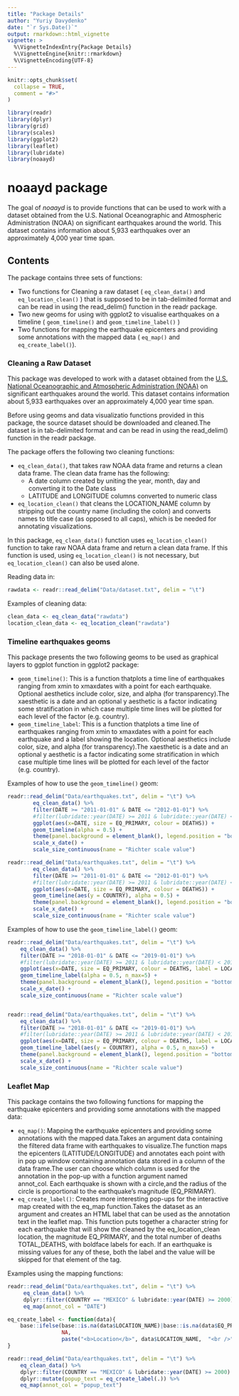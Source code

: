 ```yaml
---
title: "Package Details"
author: "Yuriy Davydenko"
date: "`r Sys.Date()`"
output: rmarkdown::html_vignette
vignette: >
  %\VignetteIndexEntry{Package Details}
  %\VignetteEngine{knitr::rmarkdown}
  %\VignetteEncoding{UTF-8}
---
```


```r
knitr::opts_chunk$set(
  collapse = TRUE,
  comment = "#>"
)
```



```r
library(readr)
library(dplyr)
library(grid)
library(scales)
library(ggplot2)
library(leaflet)
library(lubridate)
library(noaayd)
```


# noaayd package

The goal of _*noaayd*_ is to provide functions that can be used to work with a dataset obtained from the U.S. National Oceanographic and Atmospheric Administration (NOAA) on significant earthquakes around the world. This dataset contains information about 5,933 earthquakes over an approximately 4,000 year time span.

## Contents

The package contains three sets of functions:

* Two functions for Cleaning a raw dataset ( `eq_clean_data()` and `eq_location_clean()` ) that is supposed to be in tab-delimited format and can be read in using the read_delim() function in the readr package.
* Two new geoms for using with ggplot2 to visualise earthquakes on a timeline ( `geom_timeline()` and `geom_timeline_label()` )
* Two functions for mapping the earthquake epicenters and providing some annotations with the mapped data ( `eq_map()` and `eq_create_label()`).


### Cleaning a Raw Dataset

This package was developed to work with a dataset obtained from the [U.S. National Oceanographic and Atmospheric Administration (NOAA)](https://www.ngdc.noaa.gov/nndc/struts/form?t=101650&s=1&d=1) on significant earthquakes around the world. This dataset contains information about 5,933 earthquakes over an approximately 4,000 year time span.

Before using geoms and data visualizatio functions provided in this package, the source dataset should be downloaded and cleaned.The dataset is in tab-delimited format and can be read in using the read_delim() function in the readr package.

The package offers the following two cleaning functions:

* `eq_clean_data()`, that takes raw NOAA data frame and returns a clean data frame. The clean data frame has the following:
    + A date column created by uniting the year, month, day and converting it to the Date class
    + LATITUDE and LONGITUDE columns converted to numeric class
* `eq_location_clean()` that cleans the LOCATION_NAME column by stripping out the country name (including the colon) and converts names to title case (as opposed to all caps), which is be needed for annotating visualizations.

In this package, `eq_clean_data()` function uses `eq_location_clean()` function to take raw NOAA data frame and return a clean data frame. If this function is used, using `eq_location_clean()` is not necessary, but `eq_location_clean()` can also be used alone.

Reading data in:
```r
rawdata <- readr::read_delim("Data/dataset.txt", delim = "\t")
```

Examples of cleaning data:
```r
clean_data <- eq_clean_data("rawdata")
location_clean_data <- eq_location_clean("rawdata")
```

### Timeline earthquakes geoms

This package presents the two following geoms to be used as graphical layers to ggplot function in ggplot2 package:

* `geom_timeline()`: This is a function thatplots a time line of earthquakes ranging from xmin to xmaxdates with a point for each earthquake. Optional aesthetics include color, size, and alpha (for transparency).The xaesthetic is a date and an optional y aesthetic is a factor indicating some stratification in which case multiple time lines will be plotted for each level of the factor (e.g. country).  
* `geom_timeline_label`: This is a function thatplots a time line of earthquakes ranging from xmin to xmaxdates with a point for each earthquake and a label showing the location. Optional aesthetics include color, size, and alpha (for transparency).The xaesthetic is a date and an optional y aesthetic is a factor indicating some stratification in which case multiple time lines will be plotted for each level of the factor (e.g. country).

Examples of how to use the `geom_timeline()` geom:

```r
readr::read_delim("Data/earthquakes.txt", delim = "\t") %>%
        eq_clean_data() %>%
        filter(DATE >= "2011-01-01" & DATE <= "2012-01-01") %>%
        #filter(lubridate::year(DATE) >= 2011 & lubridate::year(DATE) < 2012) %>%   #alternative method of filtering dates
        ggplot(aes(x=DATE, size = EQ_PRIMARY, colour = DEATHS)) + 
        geom_timeline(alpha = 0.5) +
        theme(panel.background = element_blank(), legend.position = "bottom", axis.line.x = element_line(size = 1)) +
        scale_x_date() +
        scale_size_continuous(name = "Richter scale value")

readr::read_delim("Data/earthquakes.txt", delim = "\t") %>%
        eq_clean_data() %>%
        filter(DATE >= "2011-01-01" & DATE <= "2012-01-01") %>%
        #filter(lubridate::year(DATE) >= 2011 & lubridate::year(DATE) < 2012) %>%   #alternative method of filtering dates
        ggplot(aes(x=DATE, size = EQ_PRIMARY, colour = DEATHS)) + 
        geom_timeline(aes(y = COUNTRY), alpha = 0.5) +
        theme(panel.background = element_blank(), legend.position = "bottom", axis.line.x = element_line(size = 1)) +
        scale_x_date() +
        scale_size_continuous(name = "Richter scale value")


```

Examples of how to use the `geom_timeline_label()` geom:
```r

readr::read_delim("Data/earthquakes.txt", delim = "\t") %>% 
    eq_clean_data() %>%
    filter(DATE >= "2018-01-01" & DATE <= "2019-01-01") %>% 
    #filter(lubridate::year(DATE) >= 2011 & lubridate::year(DATE) < 2012) %>% 
    ggplot(aes(x=DATE, size = EQ_PRIMARY, colour = DEATHS, label = LOCATION_NAME)) + 
    geom_timeline_label(alpha = 0.5, n_max=5) +
    theme(panel.background = element_blank(), legend.position = "bottom", axis.line.x = element_line(size = 1)) +
    scale_x_date() +
    scale_size_continuous(name = "Richter scale value")


readr::read_delim("Data/earthquakes.txt", delim = "\t") %>% 
    eq_clean_data() %>%
    filter(DATE >= "2018-01-01" & DATE <= "2019-01-01") %>% 
    #filter(lubridate::year(DATE) >= 2011 & lubridate::year(DATE) < 2012) %>% 
    ggplot(aes(x=DATE, size = EQ_PRIMARY, colour = DEATHS, label = LOCATION_NAME)) + 
    geom_timeline_label(aes(y = COUNTRY), alpha = 0.5, n_max=5) +
    theme(panel.background = element_blank(), legend.position = "bottom", axis.line.x = element_line(size = 1)) +
    scale_x_date() +
    scale_size_continuous(name = "Richter scale value")

```

### Leaflet Map

This package contains the two following functions for mapping the earthquake epicenters and providing some annotations with the mapped data:

* `eq_map()`: Mapping the earthquake epicenters and providing some annotations with the mapped data.Takes an argument data containing the filtered data frame with earthquakes to visualize.The function maps the epicenters (LATITUDE/LONGITUDE) and annotates each point with in pop up window containing annotation data stored in a column of the data frame.The user can choose which column is used for the annotation in the pop-up with a function argument named annot_col. Each earthquake is shown with a circle,and the radius of the circle is proportional to the earthquake's magnitude (EQ_PRIMARY).
* `eq_create_label()`: Creates more interesting pop-ups for the interactive map created with the eq_map function.Takes the dataset as an argument and creates an HTML label that can be used as the annotation text in the leaflet map. This function puts together a character string for each earthquake that will show the cleaned by the eq_location_clean location, the magnitude EQ_PRIMARY, and the total number of deaths TOTAL_DEATHS, with boldface labels for each. If an earthquake is missing values for any of these, both the label and the value will be skipped for that element of the tag.

Examples using the mapping functions:
```r
readr::read_delim("Data/earthquakes.txt", delim = "\t") %>% 
     eq_clean_data() %>% 
     dplyr::filter(COUNTRY == "MEXICO" & lubridate::year(DATE) >= 2000) %>% 
     eq_map(annot_col = "DATE")

eq_create_label <- function(data){
    base::ifelse(base::is.na(data$LOCATION_NAME)|base::is.na(data$EQ_PRIMARY)|base::is.na(data$TOTAL_DEATHS), 
                 NA, 
                 paste("<b>Location</b>", data$LOCATION_NAME,  "<br />", "<b>Magnitude:</b>", data$EQ_PRIMARY, "<br />", "<b>Total death:</b>", data$TOTAL_DEATHS) )
}

readr::read_delim("Data/earthquakes.txt", delim = "\t") %>% 
    eq_clean_data() %>% 
    dplyr::filter(COUNTRY == "MEXICO" & lubridate::year(DATE) >= 2000) %>% 
    dplyr::mutate(popup_text = eq_create_label(.)) %>% 
    eq_map(annot_col = "popup_text")

```


